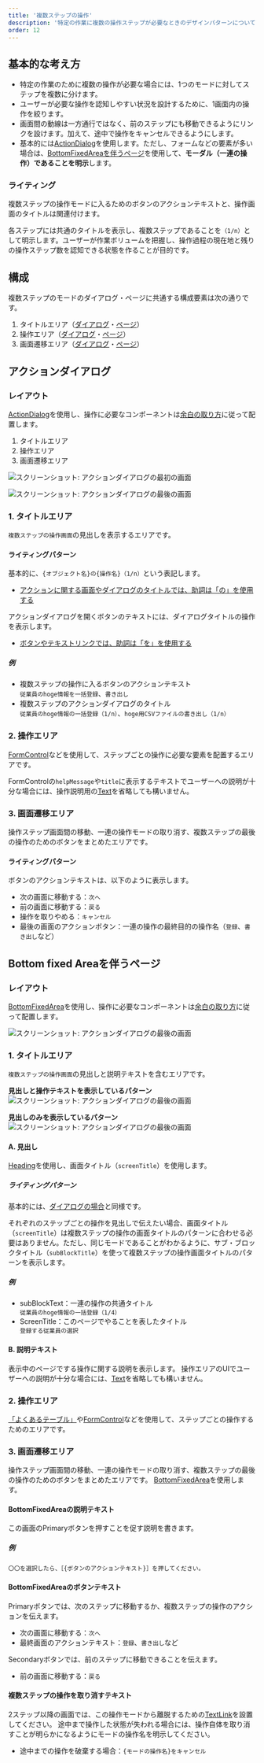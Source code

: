 ```yaml
---
title: '複数ステップの操作'
description: '特定の作業に複数の操作ステップが必要なときのデザインパターンについて説明します。'
order: 12
---
```


## 基本的な考え方
- 特定の作業のために複数の操作が必要な場合には、1つのモードに対してステップを複数に分けます。  
- ユーザーが必要な操作を認知しやすい状況を設計するために、1画面内の操作を絞ります。
- 画面間の動線は一方通行ではなく、前のステップにも移動できるようにリンクを設けます。加えて、途中で操作をキャンセルできるようにします。
- 基本的には[ActionDialog](#h2-2)を使用します。ただし、フォームなどの要素が多い場合は、[BottomFixedAreaを伴うページ](#h2-3)を使用して、**モーダル（一連の操作）であることを明示**します。

### ライティング
複数ステップの操作モードに入るためのボタンのアクションテキストと、操作画面のタイトルは関連付けます。

各ステップには共通のタイトルを表示し、複数ステップであることを`（1/n）`として明示します。ユーザーが作業ボリュームを把握し、操作過程の現在地と残りの操作ステップ数を認知できる状態を作ることが目的です。

## 構成
複数ステップのモードのダイアログ・ページに共通する構成要素は次の通りです。
<!-- textlint-disable -->
1. タイトルエリア（[ダイアログ](#h3-1)・[ページ](#h3-6)）
2. 操作エリア（[ダイアログ](#h3-2)・[ページ](#h3-7)）
3. 画面遷移エリア（[ダイアログ](#h3-3)・[ページ](#h3-8)）

## アクションダイアログ

### レイアウト
[ActionDialog](/products/components/dialog/#h3-1)を使用し、操作に必要なコンポーネントは[余白の取り方](/products/design-patterns/spacing-layout-pattern/)に従って配置します。  

1. タイトルエリア
2. 操作エリア
3. 画面遷移エリア

![スクリーンショット: アクションダイアログの最初の画面](./images/wizard/wizard-dialog-1st.png)

![スクリーンショット: アクションダイアログの最後の画面](./images/wizard/wizard-dialog-action.png)

### 1. タイトルエリア
`複数ステップの操作画面`の見出しを表示するエリアです。

#### ライティングパターン
基本的に、`{オブジェクト名}の{操作名}（1/n）`という表記します。
- [アクションに関する画面やダイアログのタイトルでは、助詞は「の」を使用する](../../../products/contents/app-writing/#h2-3)

アクションダイアログを開くボタンのテキストには、ダイアログタイトルの操作を表示します。  
- [ボタンやテキストリンクでは、助詞は「を」を使用する](../../../products/contents/app-writing/#h2-4)

##### 例
- 複数ステップの操作に入るボタンのアクションテキスト  
 `従業員のhoge情報を一括登録`、`書き出し`
- 複数ステップのアクションダイアログのタイトル  
`従業員のhoge情報の一括登録（1/n）`、`hoge用CSVファイルの書き出し（1/n）`


### 2. 操作エリア
[FormControl](/products/components/form-control/)などを使用して、ステップごとの操作に必要な要素を配置するエリアです。

FormControlの`helpMessage`や`title`に表示するテキストでユーザーへの説明が十分な場合には、操作説明用の[Text](/products/components/text/)を省略しても構いません。

### 3. 画面遷移エリア

操作ステップ画面間の移動、一連の操作モードの取り消す、複数ステップの最後の操作のためのボタンをまとめたエリアです。
<!-- textlint-enable -->

#### ライティングパターン
ボタンのアクションテキストは、以下のように表示します。
- 次の画面に移動する：`次へ`
- 前の画面に移動する：`戻る`
- 操作を取りやめる：`キャンセル`
- 最後の画面のアクションボタン：一連の操作の最終目的の操作名（`登録`、`書き出し`など）

## Bottom fixed Areaを伴うページ

### レイアウト
[BottomFixedArea](/products/components/bottom-fixed-area/)を使用し、操作に必要なコンポーネントは[余白の取り方](/products/design-patterns/spacing-layout-pattern/)に従って配置します。

![スクリーンショット: アクションダイアログの最後の画面](./images/wizard/wizard-page-action.png)

### 1. タイトルエリア
`複数ステップの操作画面`の見出しと説明テキストを含むエリアです。

**見出しと操作テキストを表示しているパターン**
![スクリーンショット: アクションダイアログの最後の画面](./images/wizard/HeadingAndDescription.png)

**見出しのみを表示しているパターン**
![スクリーンショット: アクションダイアログの最後の画面](./images/wizard/PageHeading.png)

#### A. 見出し

[Heading](/products/components/heading/)を使用し、画面タイトル（`screenTitle`）を使用します。

##### ライティングパターン
基本的には、[ダイアログの場合](/products/design-patterns/wizard/#h4-0)と同様です。

それぞれのステップごとの操作を見出しで伝えたい場合、画面タイトル（`screenTitle`）は複数ステップの操作の画面タイトルのパターンに合わせる必要はありません。ただし、同じモードであることがわかるように、サブ・ブロックタイトル（`subBlockTitle`）を使って複数ステップの操作画面タイトルのパターンを表示します。

##### 例
- subBlockText：一連の操作の共通タイトル  
`従業員のhoge情報の一括登録（1/4）`
- ScreenTitle：このページでやることを表したタイトル  
`登録する従業員の選択`

#### B. 説明テキスト
表示中のページでする操作に関する説明を表示します。
操作エリアのUIでユーザーへの説明が十分な場合には、[Text](/products/components/text/)を省略しても構いません。

### 2. 操作エリア
[「よくあるテーブル」](/products/design-patterns/smarthr-table/)や[FormControl](/products/components/form-control/)などを使用して、ステップごとの操作するためのエリアです。

<!-- textlint-disable -->
### 3. 画面遷移エリア

操作ステップ画面間の移動、一連の操作モードの取り消す、複数ステップの最後の操作のためのボタンをまとめたエリアです。
[BottomFixedArea](/products/components/bottom-fixed-area/)を使用します。

<!-- textlint-enable -->

#### BottomFixedAreaの説明テキスト
この画面のPrimaryボタンを押すことを促す説明を書きます。

##### 例
`〇〇を選択したら、［{ボタンのアクションテキスト}］を押してください。`

#### BottomFixedAreaのボタンテキスト
Primaryボタンでは、次のステップに移動するか、複数ステップの操作のアクションを伝えます。
- 次の画面に移動する：`次へ`
- 最終画面のアクションテキスト：`登録`、`書き出し`など

Secondaryボタンでは、前のステップに移動できることを伝えます。
- 前の画面に移動する：`戻る`

#### 複数ステップの操作を取り消すテキスト
2ステップ以降の画面では、この操作モードから離脱するための[TextLink](/products/components/text-link/)を設置してください。
途中まで操作した状態が失われる場合には、操作自体を取り消すことが明らかになるようにモードの操作名を明示してください。

- 途中までの操作を破棄する場合：`{モードの操作名}をキャンセル`
